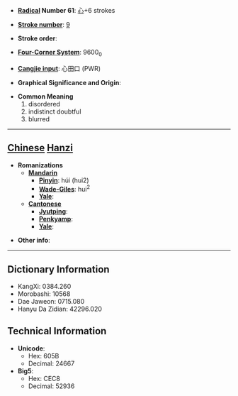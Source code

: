 * '''[[Wiktionary:Chinese radical index| Radical]] Number 61''': [[Wiktionary:Chinese radical index 心|心]]+6 strokes

* '''[[Wiktionary:Chinese total strokes index|Stroke number]]''': [[Wiktionary:Chinese total strokes index 9|9]]

* '''Stroke order''': 

* '''[[Wiktionary:Chinese four corner index|Four-Corner System]]''': 9600<sub>0</sub>

* '''[[Wiktionary:Chinese Cangjie index|Cangjie input]]''': 心田口 (PWR)

* '''Graphical Significance and Origin''': 

* '''Common Meaning'''
*#disordered
*# indistinct doubtful
*# blurred


----

== [[Chinese]] [[Hanzi]] ==

* '''Romanizations'''
** '''[[Mandarin]]'''
*** '''[[Pinyin]]''': húi (hui2)
*** '''[[Wade-Giles]]''': hui<sup>2</sup>
*** '''[[Yale]]''': 
** '''[[Cantonese]]'''
*** '''[[Jyutping]]''':
*** '''[[Penkyamp]]''': 
*** '''[[Yale]]''': 

* '''Other info''': 

----

== Dictionary Information ==

* KangXi: 0384.260
* Morobashi: 10568
* Dae Jaweon: 0715.080
* Hanyu Da Zidian: 42296.020

== Technical Information ==

* '''Unicode''':
** Hex: 605B
** Decimal: 24667
* '''Big5''':
** Hex: CEC8
** Decimal: 52936